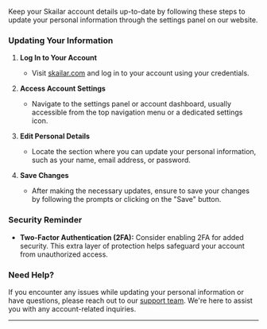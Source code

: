 Keep your Skailar account details up-to-date by following these steps to update your personal information through the settings panel on our website.

### Updating Your Information

1. **Log In to Your Account**
   - Visit [skailar.com](https://skailar.com) and log in to your account using your credentials.

2. **Access Account Settings**
   - Navigate to the settings panel or account dashboard, usually accessible from the top navigation menu or a dedicated settings icon.

3. **Edit Personal Details**
   - Locate the section where you can update your personal information, such as your name, email address, or password.

4. **Save Changes**
   - After making the necessary updates, ensure to save your changes by following the prompts or clicking on the "Save" button.

### Security Reminder

- **Two-Factor Authentication (2FA):** Consider enabling 2FA for added security. This extra layer of protection helps safeguard your account from unauthorized access.

### Need Help?

If you encounter any issues while updating your personal information or have questions, please reach out to our [support team](mailto:support@skailar.com). We're here to assist you with any account-related inquiries.

---
